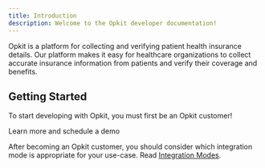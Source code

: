 ```yaml
---
title: Introduction
description: Welcome to the Opkit developer documentation!
---
```


Opkit is a platform for collecting and verifying patient health insurance details. Our platform makes it easy for healthcare organizations to collect accurate insurance information from patients and verify their coverage and benefits.

## Getting Started

To start developing with Opkit, you must first be an Opkit customer!

<Card title="Sign Up" icon="circle-play" href="https://www.opkit.co">
  Learn more and schedule a demo
</Card>

After becoming an Opkit customer, you should consider which integration mode is appropriate for your use-case. Read [Integration Modes](/markdown/documentation/integration-modes).
